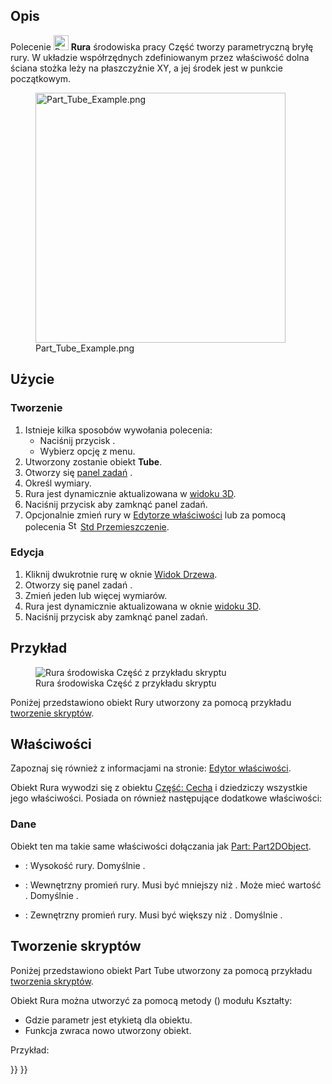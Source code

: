 <languages/>

{{Docnav/pl
|[[Part_Torus/pl|Torus]]
|[[Part_Primitives/pl|Utwórz geometrie pierwotne]]
|[[Part_Workbench/pl|środowisko pracy Część]]
|IconL=Part_Torus.svg
|IconR=Part_Primitives.svg
|IconC=Workbench_Part.svg
}}

{{GuiCommand/pl
|Name=Part Tube
|Name/pl=Część: Rura
|MenuLocation=Część → Bryła pierwotna → Utwórz rurę
|Workbenches=[[Part_Workbench/pl|Część]]
|Version=0.19
|SeeAlso=[[Part_Primitives/pl|Utwórz geometrie pierwotne]]
}}

<span id="Description"></span>
==Opis==

Polecenie [[Image:Part_Tube.svg|24px]] '''Rura''' środowiska pracy Część tworzy parametryczną bryłę rury. W układzie współrzędnych zdefiniowanym przez właściwość {{PropertyData|Umiejscowienie}} dolna ściana stożka leży na płaszczyźnie XY, a jej środek jest w punkcie początkowym.

[[Image:Part_Tube_Example.png|400px]]

<span id="Usage"></span>
==Użycie==

<span id="Create"></span>
===Tworzenie===

# Istnieje kilka sposobów wywołania polecenia:
#* Naciśnij przycisk {{Button|[[Image:Part_Tube.svg|16px]] '''Utwórz rurę'''}}.
#* Wybierz opcję {{MenuCommand|Część → Bryła pierwotna → [[Image:Part_Tube.svg|16px]] Utwórz rurę}} z menu.
# Utworzony zostanie obiekt '''Tube'''.
# Otworzy się [[Task_panel/pl|panel zadań]] {{MenuCommand|Rura}}.
# Określ wymiary.
# Rura jest dynamicznie aktualizowana w [[3D_view/pl|widoku 3D]].
# Naciśnij przycisk {{Button|OK}} aby zamknąć panel zadań.
# Opcjonalnie zmień {{PropertyData|Umiejscowienie}} rury w [[Property_editor/pl|Edytorze właściwości]] lub za pomocą polecenia [[Image:Std_TransformManip.svg|16px]] [[Std_TransformManip/pl|Std Przemieszczenie]].

<span id="Edit"></span>
===Edycja===

# Kliknij dwukrotnie rurę w oknie [[Tree_view/pl|Widok Drzewa]].
# Otworzy się panel zadań {{MenuCommand|Rura}}.
# Zmień jeden lub więcej wymiarów.
# Rura jest dynamicznie aktualizowana w oknie [[3D_view/pl|widoku 3D]].
# Naciśnij przycisk {{Button|OK}} aby zamknąć panel zadań.

<span id="Example"></span>
==Przykład==

[[Image:Part_Tube_Scripting_Example.png|thumb|Rura środowiska Część z przykładu skryptu]]

Poniżej przedstawiono obiekt Rury utworzony za pomocą przykładu [[#Tworzenie_skryptów|tworzenie skryptów]].

<span id="Properties"></span>
==Właściwości==

Zapoznaj się również z informacjami na stronie: [[Property_editor/pl|Edytor właściwości]].

Obiekt Rura wywodzi się z obiektu [[Part_Feature/pl|Część: Cecha]] i dziedziczy wszystkie jego właściwości. Posiada on również następujące dodatkowe właściwości:

<span id="Data"></span>
===Dane===

{{TitleProperty|Dołączenie}}

Obiekt ten ma takie same właściwości dołączania jak [[Part_Part2DObject/pl#Dane|Part: Part2DObject]].

{{TitleProperty|Rura}}

* {{PropertyData|Wysokość|Length}}: Wysokość rury. Domyślnie {{Value|10mm}}.
* {{PropertyData|Promień wewnętrzny|Length}}: Wewnętrzny promień rury. Musi być mniejszy niż {{PropertyData|Promień zewnętrzny}}. Może mieć wartość {{Value|0}}. Domyślnie {{Value|2mm}}.
* {{PropertyData|Promień zewnętrzny|Length}}: Zewnętrzny promień rury. Musi być większy niż {{PropertyData|Promień wewnętrzny}}. Domyślnie {{Value|5mm}}.

<span id="Scripting"></span>
==Tworzenie skryptów==

Poniżej przedstawiono obiekt Part Tube utworzony za pomocą przykładu [[#Tworzenie_skryptów|tworzenia skryptów]].

Obiekt Rura można utworzyć za pomocą metody {{Incode|addTube()}} ({{Version/pl|0.20}}) modułu Kształty:

{{Code|code=
tube = Shapes.addTube(FreeCAD.ActiveDocument, "myTube")
}}

* Gdzie parametr {{Incode|"myTube"}} jest etykietą dla obiektu.
* Funkcja zwraca nowo utworzony obiekt.

Przykład:

{{Code|code=
import FreeCAD as App
from BasicShapes import Shapes

doc = App.activeDocument()

tube = Shapes.addTube(FreeCAD.ActiveDocument, "myTube")
tube.Height = 20
tube.InnerRadius = 2
tube.OuterRadius = 3
tube.Placement = App.Placement(App.Vector(2, 4, 5), App.Rotation(60, 60, 30))

doc.recompute()
}}


{{Docnav/pl
|[[Part_Torus/pl|Torus]]
|[[Part_Primitives/pl|Utwórz geometrie pierwotne]]
|[[Part_Workbench/pl|środowisko pracy Część]]
|IconL=Part_Torus.svg
|IconR=Part_Primitives.svg
|IconC=Workbench_Part.svg
}}

{{Part_Tools_navi{{#translation:}}}}
{{Userdocnavi{{#translation:}}}}
